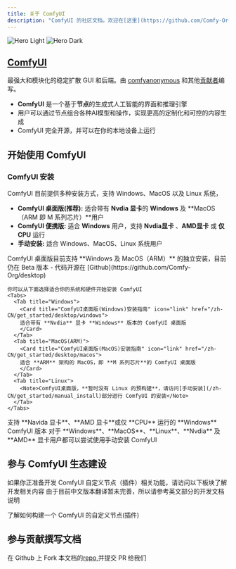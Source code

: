 ```yaml
---
title: 关于 ComfyUI
description: "ComfyUI 的社区文档。欢迎在[这里](https://github.com/Comfy-Org/docs)贡献文档。"
---
```


<img
  className="block dark:hidden"
  src="/images/comfyui_screenshot.png"
  alt="Hero Light"
/>
<img
  className="hidden dark:block"
  src="/images/comfyui_screenshot.png"
  alt="Hero Dark"
/>

## [ComfyUI](https://github.com/comfyanonymous/ComfyUI)

最强大和模块化的稳定扩散 GUI 和后端。由 [comfyanonymous](https://github.com/comfyanonymous) 和其他[贡献者](https://github.com/comfyanonymous/ComfyUI/graphs/contributors)编写。

- **ComfyUI** 是一个基于**节点**的生成式人工智能的界面和推理引擎
- 用户可以通过节点组合各种AI模型和操作，实现更高的定制化和可控的内容生成
- ComfyUI 完全开源，并可以在你的本地设备上运行

## 开始使用 ComfyUI

### ComfyUI 安装

ComfyUI 目前提供多种安装方式，支持 Windows、MacOS 以及 Linux 系统，
- **ComfyUI 桌面版(推荐):** 适合带有 **Nvdia 显卡**的 **Windows** 及 **MacOS（ARM 即 M 系列芯片）**用户
- **ComfyUI 便携版:** 适合 **Windows** 用户，支持 **Nvdia显卡** 、**AMD显卡** 或 **仅CPU** 运行
- **手动安装:** 适合 Windows、MacOS、Linux 系统用户

<AccordionGroup>
  <Accordion title="ComfyUI 桌面版(推荐)">
    ComfyUI 桌面版目前支持 **Windows 及 MacOS（ARM）** 的独立安装，目前仍在 Beta 版本
    - 代码开源在 [Github](https://github.com/Comfy-Org/desktop)

    你可以从下面选择适合你的系统和硬件开始安装 ComfyUI
    <Tabs>
      <Tab title="Windows">
        <Card title="ComfyUI桌面版(Windows)安装指南" icon="link" href="/zh-CN/get_started/desktop/windows">
        适合带有 **Nvdia** 显卡 **Windows** 版本的 ComfyUI 桌面版
        </Card>
      </Tab>
      <Tab title="MacOS(ARM)">
        <Card title="ComfyUI桌面版(MacOS)安装指南" icon="link" href="/zh-CN/get_started/desktop/macos">
        适合 **ARM** 架构的 MacOS，即 **M 系列芯片**的 ComfyUI 桌面版
        </Card>
      </Tab>
      <Tab title="Linux">
        <Note>ComfyUI桌面版，**暂时没有 Linux 的预构建**，请访问[手动安装](/zh-CN/get_started/manual_install)部分进行 ComfyUI 的安装</Note>
      </Tab>
    </Tabs>
  </Accordion>

  <Accordion title="ComfyUI 便携版(Windows)">
    <Card title="ComfyUI桌面版(Windows)安装指南" icon="link" href="/zh-CN/get_started/comfyui_portable_windows">
    支持 **Navida 显卡**、**AMD 显卡**或仅 **CPU** 运行的 **Windows** ComfyUI 版本
    </Card>
  </Accordion>

  <Accordion title="手动安装 ComfyUI">
    <Card title="ComfyUI 手动安装教程" icon="link" href="/zh-CN/get_started/manual_install">
    对于 **Windows**、**MacOS**、**Linux**、**Nvdia** 及 **AMD** 显卡用户都可以尝试使用手动安装 ComfyUI
    </Card>
  </Accordion>
</AccordionGroup>

## 参与 ComfyUI 生态建设

如果你正准备开发 ComfyUI 自定义节点（插件）相关功能，请访问以下板块了解开发相关内容
<Note>由于目前中文版本翻译暂未完善，所以请参考英文部分的开发文档说明</Note>

<Card title="自定义节点开发指南" icon="link" href="/custom-nodes/overview">
了解如何构建一个 ComfyUI 的自定义节点(插件)
</Card>

## 参与贡献撰写文档

在 Github 上 Fork 本文档的[repo](https://github.com/comfyanonymous/ComfyUI),并提交 PR 给我们